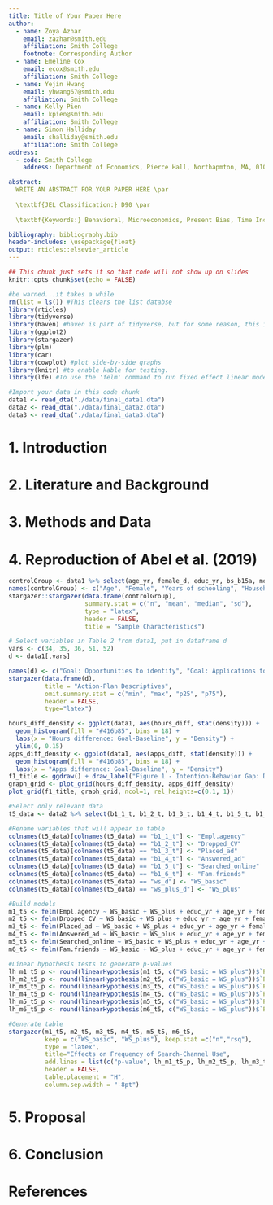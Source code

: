 ```yaml
---
title: Title of Your Paper Here
author:
  - name: Zoya Azhar
    email: zazhar@smith.edu
    affiliation: Smith College
    footnote: Corresponding Author
  - name: Emeline Cox
    email: ecox@smith.edu
    affiliation: Smith College
  - name: Yejin Hwang
    email: yhwang67@smith.edu
    affiliation: Smith College
  - name: Kelly Pien
    email: kpien@smith.edu
    affiliation: Smith College
  - name: Simon Halliday
    email: shalliday@smith.edu
    affiliation: Smith College
address:
  - code: Smith College
    address: Department of Economics, Pierce Hall, Northapmton, MA, 01063

abstract:
  WRITE AN ABSTRACT FOR YOUR PAPER HERE \par
  
  \textbf{JEL Classification:} D90 \par
  
  \textbf{Keywords:} Behavioral, Microeconomics, Present Bias, Time Inconsistency

bibliography: bibliography.bib
header-includes: \usepackage{float}
output: rticles::elsevier_article
---
```


```r
## This chunk just sets it so that code will not show up on slides
knitr::opts_chunk$set(echo = FALSE)
```

```r
#be warned...it takes a while
rm(list = ls()) #This clears the list databse
library(rticles)
library(tidyverse)
library(haven) #haven is part of tidyverse, but for some reason, this is needed.
library(ggplot2)
library(stargazer)
library(plm)
library(car)
library(cowplot) #plot side-by-side graphs
library(knitr) #to enable kable for testing. 
library(lfe) #To use the 'felm' command to run fixed effect linear models with clustering
```


```r
#Import your data in this code chunk
data1 <- read_dta("./data/final_data1.dta")
data2 <- read_dta("./data/final_data2.dta")
data3 <- read_dta("./data/final_data3.dta")
```


# 1. Introduction


# 2. Literature and Background 


# 3. Methods and Data


# 4. Reproduction of Abel et al. (2019)
```r
controlGroup <- data1 %>% select(age_yr, female_d, educ_yr, bs_b15a, moved_yesno_d, bs_b1_ever_job_d, bs_b13_reserv_wage, bs_b14, bs_transport_cost, bs_b16, bs_c2, bs_c3)
names(controlGroup) <- c("Age", "Female", "Years of schooling", "Household size", "Moved to Johannesburg", "Ever employed", "Reservation wage", "Fair wage", "Job search transport cost", "Number employed friends", "Job search hours (week)", "Job applications (month)")
stargazer::stargazer(data.frame(controlGroup),
                     summary.stat = c("n", "mean", "median", "sd"),
                     type = "latex",
                     header = FALSE,
                     title = "Sample Characteristics")
```

```r
# Select variables in Table 2 from data1, put in dataframe d
vars <- c(34, 35, 36, 51, 52)
d <- data1[,vars]
```

```r
names(d) <- c("Goal: Opportunities to identify", "Goal: Applications to submit", "Goal: Job search hours", "Activity days", "Completed AP")
stargazer(data.frame(d),
          title = "Action-Plan Descriptives",
          omit.summary.stat = c("min", "max", "p25", "p75"),
          header = FALSE,
          type="latex")
```

```r
hours_diff_density <- ggplot(data1, aes(hours_diff, stat(density))) +
  geom_histogram(fill = "#416b85", bins = 18) +
  labs(x = "Hours difference: Goal-Baseline", y = "Density") +
  ylim(0, 0.15)
apps_diff_density <- ggplot(data1, aes(apps_diff, stat(density))) +
  geom_histogram(fill = "#416b85", bins = 18) +
  labs(x = "Apps difference: Goal-Baseline", y = "Density")
f1_title <- ggdraw() + draw_label("Figure 1 - Intention-Behavior Gap: Difference at Baseline")
graph_grid <- plot_grid(hours_diff_density, apps_diff_density)
plot_grid(f1_title, graph_grid, ncol=1, rel_heights=c(0.1, 1))
```

```r
#Select only relevant data
t5_data <- data2 %>% select(b1_1_t, b1_2_t, b1_3_t, b1_4_t, b1_5_t, b1_6_t, ws_d, ws_plus_d, educ_yr, age_yr, female_d, bs_b15a, lang_xhosa_d, lang_venda_d, lang_zulu_d, nomiss_bs_c1_1, nomiss_bs_c1_2, nomiss_bs_c1_3, nomiss_bs_c1_4, nomiss_bs_c1_5, nomiss_bs_c1_6, missd_bs_c1_1, missd_bs_c1_2, missd_bs_c1_3, missd_bs_c1_4, location_f, round, id)

#Rename variables that will appear in table
colnames(t5_data)[colnames(t5_data) == "b1_1_t"] <- "Empl.agency"
colnames(t5_data)[colnames(t5_data) == "b1_2_t"] <- "Dropped_CV"
colnames(t5_data)[colnames(t5_data) == "b1_3_t"] <- "Placed_ad"
colnames(t5_data)[colnames(t5_data) == "b1_4_t"] <- "Answered_ad"
colnames(t5_data)[colnames(t5_data) == "b1_5_t"] <- "Searched_online"
colnames(t5_data)[colnames(t5_data) == "b1_6_t"] <- "Fam.friends"
colnames(t5_data)[colnames(t5_data) == "ws_d"] <- "WS_basic"
colnames(t5_data)[colnames(t5_data) == "ws_plus_d"] <- "WS_plus"

#Build models
m1_t5 <- felm(Empl.agency ~ WS_basic + WS_plus + educ_yr + age_yr + female_d + bs_b15a + lang_xhosa_d + lang_venda_d + lang_zulu_d + nomiss_bs_c1_1 + missd_bs_c1_1 + as.factor(location_f) + as.factor(round) | 0 | 0 | id, data = t5_data)
m2_t5 <- felm(Dropped_CV ~ WS_basic + WS_plus + educ_yr + age_yr + female_d + bs_b15a + lang_xhosa_d + lang_venda_d + lang_zulu_d + nomiss_bs_c1_2 + missd_bs_c1_2 + as.factor(location_f) + as.factor(round) | 0 | 0 | id, data = t5_data)
m3_t5 <- felm(Placed_ad ~ WS_basic + WS_plus + educ_yr + age_yr + female_d + bs_b15a + lang_xhosa_d + lang_venda_d + lang_zulu_d + nomiss_bs_c1_3 + missd_bs_c1_3 + as.factor(location_f) + as.factor(round) | 0 | 0 | id, data = t5_data)
m4_t5 <- felm(Answered_ad ~ WS_basic + WS_plus + educ_yr + age_yr + female_d + bs_b15a + lang_xhosa_d + lang_venda_d + lang_zulu_d + nomiss_bs_c1_4 + missd_bs_c1_4 + as.factor(location_f) + as.factor(round) | 0 | 0 | id, data = t5_data)
m5_t5 <- felm(Searched_online ~ WS_basic + WS_plus + educ_yr + age_yr + female_d + bs_b15a + lang_xhosa_d + lang_venda_d + lang_zulu_d + nomiss_bs_c1_5 + as.factor(location_f) + as.factor(round) | 0 | 0 | id, data = t5_data) #missd_bs_c1_5 removed because it generated a coefficent of NaN which made the linearHypothesis test not work. my numbers here still match the paper's though.
m6_t5 <- felm(Fam.friends ~ WS_basic + WS_plus + educ_yr + age_yr + female_d + bs_b15a + lang_xhosa_d + lang_venda_d + lang_zulu_d + nomiss_bs_c1_6 + as.factor(location_f) + as.factor(round) | 0 | 0 | id, data = t5_data) #missd_bs_c1_6 removed for same reason

#Linear hypothesis tests to generate p-values
lh_m1_t5_p <- round(linearHypothesis(m1_t5, c("WS_basic = WS_plus"))$`Pr(>Chisq)`[2], digits = 3)
lh_m2_t5_p <- round(linearHypothesis(m2_t5, c("WS_basic = WS_plus"))$`Pr(>Chisq)`[2], digits = 3)
lh_m3_t5_p <- round(linearHypothesis(m3_t5, c("WS_basic = WS_plus"))$`Pr(>Chisq)`[2], digits = 3)
lh_m4_t5_p <- round(linearHypothesis(m4_t5, c("WS_basic = WS_plus"))$`Pr(>Chisq)`[2], digits = 3)
lh_m5_t5_p <- round(linearHypothesis(m5_t5, c("WS_basic = WS_plus"))$`Pr(>Chisq)`[2], digits = 3)
lh_m6_t5_p <- round(linearHypothesis(m6_t5, c("WS_basic = WS_plus"))$`Pr(>Chisq)`[2], digits = 3)

#Generate table
stargazer(m1_t5, m2_t5, m3_t5, m4_t5, m5_t5, m6_t5,
          keep = c("WS_basic", "WS_plus"), keep.stat =c("n","rsq"),
          type = "latex",
          title="Effects on Frequency of Search-Channel Use",
          add.lines = list(c("p-value", lh_m1_t5_p, lh_m2_t5_p, lh_m3_t5_p, lh_m4_t5_p, lh_m5_t5_p, lh_m6_t5_p)),
          header = FALSE,
          table.placement = "H",
          column.sep.width = "-8pt")
```

# 5. Proposal 


# 6. Conclusion 





# References

